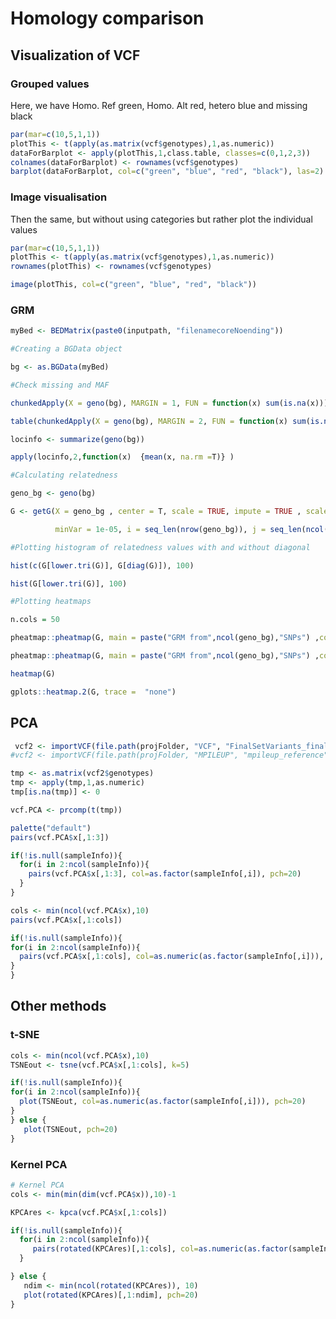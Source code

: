 
# Homology comparison

## Visualization of VCF

### Grouped values

Here, we have Homo. Ref green, Homo. Alt red, hetero blue and missing black

```r
par(mar=c(10,5,1,1))
plotThis <- t(apply(as.matrix(vcf$genotypes),1,as.numeric))
dataForBarplot <- apply(plotThis,1,class.table, classes=c(0,1,2,3))
colnames(dataForBarplot) <- rownames(vcf$genotypes)
barplot(dataForBarplot, col=c("green", "blue", "red", "black"), las=2)
```
### Image visualisation

Then the same, but without using categories but rather plot the individual values

```r
par(mar=c(10,5,1,1))
plotThis <- t(apply(as.matrix(vcf$genotypes),1,as.numeric))
rownames(plotThis) <- rownames(vcf$genotypes)

image(plotThis, col=c("green", "blue", "red", "black"))
```

### GRM

```r
myBed <- BEDMatrix(paste0(inputpath, "filenamecoreNoending"))

#Creating a BGData object

bg <- as.BGData(myBed)

#Check missing and MAF

chunkedApply(X = geno(bg), MARGIN = 1, FUN = function(x) sum(is.na(x)))

table(chunkedApply(X = geno(bg), MARGIN = 2, FUN = function(x) sum(is.na(x))))

locinfo <- summarize(geno(bg))

apply(locinfo,2,function(x)  {mean(x, na.rm =T)} )

#Calculating relatedness

geno_bg <- geno(bg)

G <- getG(X = geno_bg , center = T, scale = TRUE, impute = TRUE , scaleG = TRUE, 

          minVar = 1e-05, i = seq_len(nrow(geno_bg)), j = seq_len(ncol(geno_bg) ))

#Plotting histogram of relatedness values with and without diagonal

hist(c(G[lower.tri(G)], G[diag(G)]), 100)

hist(G[lower.tri(G)], 100)

#Plotting heatmaps

n.cols = 50

pheatmap::pheatmap(G, main = paste("GRM from",ncol(geno_bg),"SNPs") ,color =topo.colors(n.cols), labels_col=sapply(strsplit(rownames(G),"_"), function(x) paste(x[[1]])), labels_row = sapply(strsplit(colnames(G),"_"), function(x) paste(x[[1]])))

pheatmap::pheatmap(G, main = paste("GRM from",ncol(geno_bg),"SNPs") ,color =rainbow(n.cols), labels_col=rownames(G), labels_row = colnames(G))

heatmap(G)

gplots::heatmap.2(G, trace =  "none")
```

## PCA

```r
 vcf2 <- importVCF(file.path(projFolder, "VCF", "FinalSetVariants_finalMock.vcf"))
#vcf2 <- importVCF(file.path(projFolder, "MPILEUP", "mpileup_reference", "GSC.vcf"))

tmp <- as.matrix(vcf2$genotypes)
tmp <- apply(tmp,1,as.numeric)
tmp[is.na(tmp)] <- 0

vcf.PCA <- prcomp(t(tmp))
```

```r
palette("default")
pairs(vcf.PCA$x[,1:3])

if(!is.null(sampleInfo)){
  for(i in 2:ncol(sampleInfo)){
    pairs(vcf.PCA$x[,1:3], col=as.factor(sampleInfo[,i]), pch=20)
  }
}
```

```r
cols <- min(ncol(vcf.PCA$x),10)
pairs(vcf.PCA$x[,1:cols])

if(!is.null(sampleInfo)){
for(i in 2:ncol(sampleInfo)){
  pairs(vcf.PCA$x[,1:cols], col=as.numeric(as.factor(sampleInfo[,i])), pch=20)
}
}
```

## Other methods

### t-SNE
```r
cols <- min(ncol(vcf.PCA$x),10)
TSNEout <- tsne(vcf.PCA$x[,1:cols], k=5)
```

```r
if(!is.null(sampleInfo)){
for(i in 2:ncol(sampleInfo)){
  plot(TSNEout, col=as.numeric(as.factor(sampleInfo[,i])), pch=20)
}
} else {
   plot(TSNEout, pch=20)
}
```

### Kernel PCA
```r
# Kernel PCA
cols <- min(min(dim(vcf.PCA$x)),10)-1

KPCAres <- kpca(vcf.PCA$x[,1:cols])

if(!is.null(sampleInfo)){
  for(i in 2:ncol(sampleInfo)){
     pairs(rotated(KPCAres)[,1:cols], col=as.numeric(as.factor(sampleInfo[,i])), pch=20)
  }

} else {
   ndim <- min(ncol(rotated(KPCAres)), 10)
   plot(rotated(KPCAres)[,1:ndim], pch=20)
}

```

